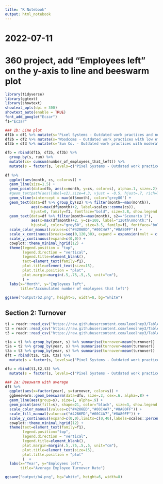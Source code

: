 ```yaml
---
title: "R Notebook"
output: html_notebook
---
```


# 2022-07-11
# 360 project, add “Employees left” on the y-axis to line and beeswarm plot

```r
library(tidyverse)
library(ggtext)
library(showtext)
showtext_opts(dpi = 300)
showtext_auto(enable = TRUE)
font_add_google("Eczar")
f1="Eczar"
```


```r
### 1b: Line plot
df1b = df1 %>% mutate(s="Pixel Systems - Outdated work practices and no efforts to improve work culture", s2 ="Scenario 1")
df2b = df2 %>% mutate(s="Woodcoms - Outdated work practices with low efforts to improve work culture", s2 ="Scenario 2")
df3b = df3 %>% mutate(s="Sun Co. - Outdated work practices with moderate efforts to improve work culture", s2 ="Scenario 3")

dfb = rbind(df1b, df2b, df3b) %>% 
  group_by(s, run) %>%
  mutate(cs= cumsum(number_of_employees_that_left)) %>%
  mutate(s = factor(s, levels=c("Pixel Systems - Outdated work practices and no efforts to improve work culture","Woodcoms - Outdated work practices with low efforts to improve work culture", "Sun Co. - Outdated work practices with moderate efforts to improve work culture")))
  
df %>%
  ggplot(aes(month, cs, color=s)) +
  geom_line(size=1.5) +
  geom_point(data=dfb, aes(x=month, y=cs, color=s), alpha=.1, size=.2) +
  #geom_textpath(aes(label=s2),size=4.3, vjust = -0.5, hjust=.7, rich=TRUE, family=f1) +
  geom_vline(xintercept = max(df$month), color="grey80") +
  geom_text(data=df %>% group_by(s2) %>% filter(month==max(month)),
            aes(x=max(df$month)+2, label=scales::comma(cs)), 
            hjust=0, family=f1, fontface="bold", size=3.8, show.legend = F) +
  geom_text(data=df %>% filter(month==max(month), s2=="Scenario 1"),
            aes(x=max(df$month)+2, y=cs+100, label="120th\nmonth:"), 
            hjust=0, color="grey50", size=3.5, family=f1, fontface="bold", lineheight=1) +
  scale_color_manual(values=c("#4286ED","#00C4A7","#8A80FF")) +
  scale_x_continuous(breaks=seq(0,120,30), expand = expansion(mult = c(0.01, 0.1)),) +
  scale_y_continuous(expand=c(0,0)) +
  cowplot::theme_minimal_hgrid(12) +
  theme(legend.position = "top",
        legend.direction = "vertical",
        legend.title=element_blank(),
        text=element_text(family=f1),
        plot.title=element_text(size=15),
        plot.title.position = "plot",
        plot.margin=margin(.5,.75,.5,.5, unit="cm"),
        ) +
  labs(x="Month", y="Employees left",
       title="Accumulated number of employees that left")
       
ggsave("output/b2.png", height=5, width=8, bg="white")
```




## Section 2: Turnover

```r
t1 = readr::read_csv("https://raw.githubusercontent.com/leeolney3/Tables/main/2022/project360/20220420-results/scenario_01_turnover.csv") %>% janitor::clean_names() %>% mutate(s="Pixel Systems - Outdated work practices and no efforts to improve work culture")
t2 = readr::read_csv("https://raw.githubusercontent.com/leeolney3/Tables/main/2022/project360/20220420-results/scenario_02_turnover.csv") %>% janitor::clean_names() %>% mutate(s="Woodcoms - Outdated work practices with low efforts to improve work culture")
t3 = readr::read_csv("https://raw.githubusercontent.com/leeolney3/Tables/main/2022/project360/20220420-results/scenario_03_turnover.csv") %>% janitor::clean_names() %>% mutate(s="Sun Co. - Outdated work practices with moderate efforts to improve work culture")

t1a = t1 %>% group_by(year, s) %>% summarise(turnover=mean(turnover)) 
t2a = t2 %>% group_by(year, s) %>% summarise(turnover=mean(turnover)) 
t3a = t3 %>% group_by(year, s) %>% summarise(turnover=mean(turnover)) 
dft = rbind(t1a, t2a, t3a) %>%
  mutate(s = factor(s, levels=c("Pixel Systems - Outdated work practices and no efforts to improve work culture","Woodcoms - Outdated work practices with low efforts to improve work culture","Sun Co. - Outdated work practices with moderate efforts to improve work culture")))

dfu = rbind(t1,t2,t3) %>%
  mutate(s = factor(s, levels=c("Pixel Systems - Outdated work practices and no efforts to improve work culture","Woodcoms - Outdated work practices with low efforts to improve work culture","Sun Co. - Outdated work practices with moderate efforts to improve work culture")))
```

  
```r
### 2a: Beeswarm with average
dft %>%
  ggplot(aes(x=factor(year), y=turnover, color=s)) +
  ggbeeswarm::geom_beeswarm(data=dfu, size=.2, cex=.6, alpha=.8) +
  geom_line(aes(group=s), size=1, alpha=.9) +
  geom_point(aes(fill=s), shape=21, color="black", size=3, show.legend = F) +
  scale_color_manual(values=c("#4286ED","#00C4A7","#8A80FF")) +
  scale_fill_manual(values=c("#4286ED","#00C4A7","#8A80FF")) +
  scale_y_continuous(expand=c(0,0),limits=c(0,40),labels=scales::percent_format(scale=1)) +
  cowplot::theme_minimal_hgrid(12) +
  theme(text=element_text(family=f1),
        legend.position="top",
        legend.direction = "vertical",
        legend.title=element_blank(),
        plot.margin=margin(.5,.75,.5,.5, unit="cm"),
        plot.title=element_text(size=15),
        plot.title.position = "plot"
        )  +
  labs(x="Year", y="Employees left",
       title="Average Employee Turnover Rate")

ggsave("output/b4.png", bg="white", height=6, width=8)
```



